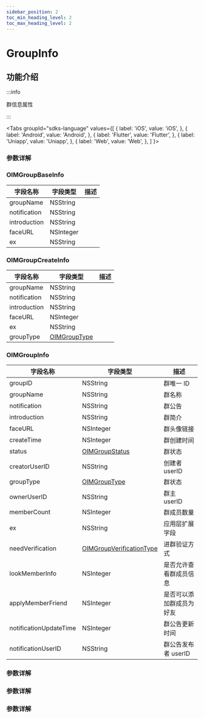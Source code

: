 ```yaml
---
sidebar_position: 2
toc_min_heading_level: 2
toc_max_heading_level: 2
---
```


# GroupInfo

## 功能介绍

:::info

群信息属性

:::

<Tabs
groupId="sdks-language"
values={[
{ label: 'iOS', value: 'iOS', },
{ label: 'Android', value: 'Android', },
{ label: 'Flutter', value: 'Flutter', },
{ label: 'Uniapp', value: 'Uniapp', },
{ label: 'Web', value: 'Web', },
]
}>

<TabItem value="Flutter">

### 参数详解

</TabItem>

<TabItem value="iOS">

### OIMGroupBaseInfo

| 字段名称     | 字段类型  | 描述 |
| ------------ | --------- | ---- |
| groupName    | NSString  |      |
| notification | NSString  |      |
| introduction | NSString  |      |
| faceURL      | NSInteger |      |
| ex           | NSString  |      |

### OIMGroupCreateInfo

| 字段名称     | 字段类型                                     | 描述 |
| ------------ | -------------------------------------------- | ---- |
| groupName    | NSString                                     |      |
| notification | NSString                                     |      |
| introduction | NSString                                     |      |
| faceURL      | NSInteger                                    |      |
| ex           | NSString                                     |      |
| groupType    | [OIMGroupType](docs/sdks/Enum/GroupType.mdx) |      |

### OIMGroupInfo

| 字段名称               | 字段类型                                                         | 描述                     |
| ---------------------- | ---------------------------------------------------------------- | ------------------------ |
| groupID                | NSString                                                         | 群唯一 ID                |
| groupName              | NSString                                                         | 群名称                   |
| notification           | NSString                                                         | 群公告                   |
| introduction           | NSString                                                         | 群简介                   |
| faceURL                | NSInteger                                                        | 群头像链接               |
| createTime             | NSInteger                                                        | 群创建时间               |
| status                 | [OIMGroupStatus](docs/sdks/Enum/GroupStatus.mdx)                 | 群状态                   |
| creatorUserID          | NSString                                                         | 创建者 userID            |
| groupType              | [OIMGroupType](docs/sdks/Enum/GroupType.mdx)                     | 群状态                   |
| ownerUserID            | NSString                                                         | 群主 userID              |
| memberCount            | NSInteger                                                        | 群成员数量               |
| ex                     | NSString                                                         | 应用层扩展字段           |
| needVerification       | [OIMGroupVerificationType](docs/sdks/Enum/GroupVerification.mdx) | 进群验证方式             |
| lookMemberInfo         | NSInteger                                                        | 是否允许查看群成员信息   |
| applyMemberFriend      | NSInteger                                                        | 是否可以添加群成员为好友 |
| notificationUpdateTime | NSInteger                                                        | 群公告更新时间           |
| notificationUserID     | NSString                                                         | 群公告发布者 userID      |

</TabItem>

<TabItem value="Android">

### 参数详解

</TabItem>

<TabItem value="Web">

### 参数详解

</TabItem>

<TabItem value="Uniapp">

### 参数详解

</TabItem>

</Tabs>
